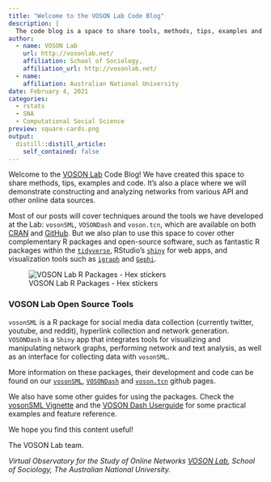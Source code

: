 ```yaml
---
title: "Welcome to the VOSON Lab Code Blog"
description: |
  The code blog is a space to share tools, methods, tips, examples and code. A place to collect data, construct and analyze online networks.
author:
  - name: VOSON Lab 
    url: http://vosonlab.net/
    affiliation: School of Sociology,
    affiliation_url: http://vosonlab.net/
  - name:  
    affiliation: Australian National University
date: February 4, 2021
categories:
  - rstats
  - SNA
  - Computational Social Science
preview: square-cards.png
output:
  distill::distill_article:
    self_contained: false
---
```


Welcome to the [VOSON Lab](http://vosonlab.net/) Code Blog! We have created this space to share methods, tips, examples and code. It's also a place where we will demonstrate constructing and analyzing networks from various API and other online data sources. 

Most of our posts will cover techniques around the tools we have developed at the Lab: `vosonSML`, `VOSONDash` and `voson.tcn`, which are available on both [CRAN](https://cran.r-project.org/package=vosonSML) and [GitHub](https://github.com/vosonlab). But we also plan to use this space to cover other complementary R packages and open-source software, such as fantastic R packages within the [`tidyverse`](https://www.tidyverse.org/), RStudio's [`shiny`](https://www.rstudio.com/products/shiny/) for web apps, and visualization tools such as [`igraph`](https://igraph.org/r/) and [`Gephi`](https://gephi.org/).

![VOSON Lab R Packages - Hex stickers](VOSON-tools.png)

### VOSON Lab Open Source Tools

`vosonSML` is a R package for social media data collection (currently twitter, youtube, and reddit), hyperlink collection and network generation. `VOSONDash` is a `Shiny` app that integrates tools for visualizing and manipulating network graphs, performing network and text analysis, as well as an interface for collecting data with `vosonSML`.

More information on these packages, their development and code can be found on our [`vosonSML`](https://github.com/vosonlab/vosonSML), [`VOSONDash`](https://github.com/vosonlab/VOSONDash) and [`voson.tcn`](https://github.com/vosonlab/voson.tcn) github pages. 

We also have some other guides for using the packages. Check the [vosonSML Vignette](https://vosonlab.github.io/vosonSML/articles/Intro-to-vosonSML.html) and the [VOSON Dash Userguide](https://vosonlab.github.io/VOSONDashDocs/) for some practical examples and feature reference. 

We hope you find this content useful!

The VOSON Lab team.

*Virtual Observatory for the Study of Online Networks [VOSON Lab](http://vosonlab.net/), School of Sociology, The Australian National University.*
